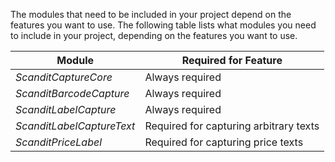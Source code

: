 The modules that need to be included in your project depend on the features you want to use. The following table lists what modules you need to include in your project, depending on the features you want to use.

| Module | Required for Feature |
| ----------- | ----------- |
| *ScanditCaptureCore* | Always required |
| *ScanditBarcodeCapture* | Always required |
| *ScanditLabelCapture* | Always required |
| *ScanditLabelCaptureText* | Required for capturing arbitrary texts |
| *ScanditPriceLabel* | Required for capturing price texts |
